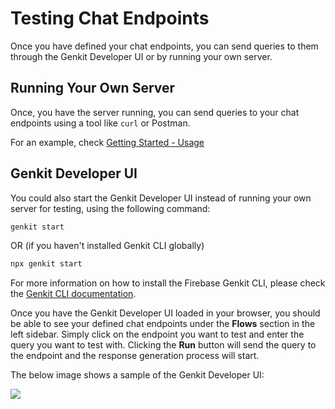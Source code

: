 
# Testing Chat Endpoints

Once you have defined your chat endpoints, you can send queries to them through the Genkit Developer UI or by running your own server.

## Running Your Own Server

Once, you have the server running, you can send queries to your chat endpoints using a tool like `curl` or Postman.

For an example, check [Getting Started - Usage](/getting-started#usage)

## Genkit Developer UI

You could also start the Genkit Developer UI instead of running your own server for testing, using the following command:

```bash copy
genkit start
```

OR (if you haven't installed Genkit CLI globally)

```bash copy
npx genkit start
```

For more information on how to install the Firebase Genkit CLI, please check the [Genkit CLI documentation](https://firebase.google.com/docs/genkit/get-started).

Once you have the Genkit Developer UI loaded in your browser, you should be able to see your defined chat endpoints under the **Flows** section in the left sidebar. Simply click on the endpoint you want to test and enter the query you want to test with. Clicking the **Run** button will send the query to the endpoint and the response generation process will start.

The below image shows a sample of the Genkit Developer UI:

<Img
  src="/images/qvikchat-genkit-developer-ui-sample.png"
  priority={false}
  className="my-5 rounded-lg"
/>
